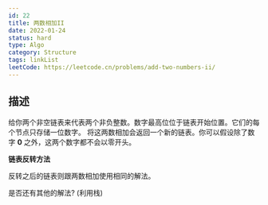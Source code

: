 ```yaml
---
id: 22
title: 两数相加II
date: 2022-01-24
status: hard
type: Algo
category: Structure
tags: linkList
leetCode: https://leetcode.cn/problems/add-two-numbers-ii/
---
```


## 描述

给你两个非空链表来代表两个非负整数。数字最高位位于链表开始位置。它们的每个节点只存储一位数字。
将这两数相加会返回一个新的链表。你可以假设除了数字 **0** 之外，这两个数字都不会以零开头。

**链表反转方法**

反转之后的链表则跟两数相加使用相同的解法。

是否还有其他的解法? (利用栈)

